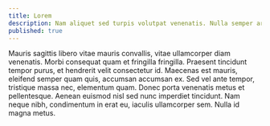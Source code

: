 ```yaml
---
title: Lorem
description: Nam aliquet sed turpis volutpat venenatis. Nulla semper arcu vitae purus maximus, et laoreet felis scelerisque.
published: true
---
```


Mauris sagittis libero vitae mauris convallis, vitae ullamcorper diam venenatis. Morbi consequat quam et fringilla fringilla. Praesent tincidunt tempor purus, et hendrerit velit consectetur id. Maecenas est mauris, eleifend semper quam quis, accumsan accumsan ex. Sed vel ante tempor, tristique massa nec, elementum quam. Donec porta venenatis metus et pellentesque. Aenean euismod nisl sed nunc imperdiet tincidunt. Nam neque nibh, condimentum in erat eu, iaculis ullamcorper sem. Nulla id magna metus.
